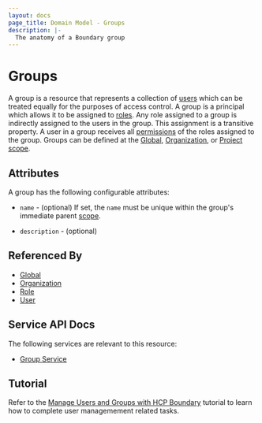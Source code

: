 ```yaml
---
layout: docs
page_title: Domain Model - Groups
description: |-
  The anatomy of a Boundary group
---
```


# Groups

A group is a resource
that represents a collection of [users][]
which can be treated equally
for the purposes of access control.
A group is a principal
which allows it to be assigned to [roles][].
Any role assigned to a group is indirectly assigned to the users in the group.
This assignment is a transitive property.
A user in a group receives all [permissions][] of the roles assigned to the group.
Groups can be defined at the [Global][], [Organization][], or [Project][] [scope][].

## Attributes

A group has the following configurable attributes:

- `name` - (optional)
  If set, the `name` must be unique within the group's immediate parent [scope][].

- `description` - (optional)

## Referenced By

- [Global][]
- [Organization][]
- [Role][]
- [User][]

[global]: /docs/concepts/domain-model/scopes#global
[group]: /docs/concepts/domain-model/groups
[groups]: /docs/concepts/domain-model/groups
[organization]: /docs/concepts/domain-model/scopes#organizations
[permissions]: /docs/concepts/security/permissions
[project]: /docs/concepts/domain-model/scopes#projects
[role]: /docs/concepts/domain-model/roles
[roles]: /docs/concepts/domain-model/roles
[scope]: /docs/concepts/domain-model/scopes
[user]: /docs/concepts/domain-model/users
[users]: /docs/concepts/domain-model/users

## Service API Docs

The following services are relevant to this resource:

- [Group Service](/api-docs/group-service)

## Tutorial

Refer to the [Manage Users and Groups with HCP Boundary](https://learn.hashicorp.com/tutorials/boundary/hcp-manage-users-groups?in=boundary/hcp-administration) tutorial to learn how to complete user managemement related tasks.
